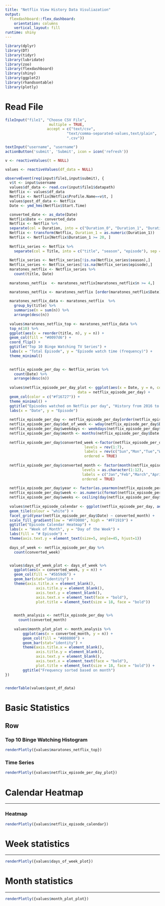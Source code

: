 ```yaml
---
title: "Netflix View History Data Visuliazation"
output: 
  flexdashboard::flex_dashboard:
    orientation: columns
    vertical_layout: fill
runtime: shiny
---
```


```r
library(dplyr)
library(DT)
library(tidyr)
library(lubridate)
library(zoo)
library(flexdashboard)
library(shiny)
library(ggplot2)
library(rhandsontable)
library(plotly)
```

Read File
=======================================================================

```r
fileInput("file1", "Choose CSV File",
                    multiple = TRUE,
                   accept = c("text/csv",
                            "text/comma-separated-values,text/plain",
                            ".csv"))

textInput("username", "username")
actionButton('submit', 'Submit', icon = icon('refresh'))

v <- reactiveValues(t = NULL)

values <- reactiveValues(df_data = NULL)

observeEvent(req(input$file1,input$submit), {
  v$t <- input$username
  values$df_data <- read.csv(input$file1$datapath)
  Netflix <- values$df_data
  Netflix <- Netflix[Netflix$Profile.Name==v$t, ]
  values$post_df_data <- Netflix
  Date <- ymd_hms(Netflix$Start.Time)

  converted_date <- as_date(Date)
  Netflix$Date <- converted_date
  Netflix <- Netflix %>%
  separate(col = Duration, into = c("Duration_0", "Duration_1", "Duration_2"), sep = ':')
  Netflix <- transform(Netflix, Duration_1 = as.numeric(Duration_1))
  Netflix <- Netflix[Netflix$Duration_1 >= 20, ]
  
  Netflix_series <- Netflix %>%
    separate(col = Title, into = c("title", "season", "episode"), sep = ': ')
  
  Netflix_series <- Netflix_series[!is.na(Netflix_series$season),]
  Netflix_series <- Netflix_series[!is.na(Netflix_series$episode),]
  maratones_netflix <- Netflix_series %>%
    count(title, Date)
  
  maratones_netflix  <- maratones_netflix[maratones_netflix$n >= 4,]

  maratones_netflix <- maratones_netflix [order(maratones_netflix$Date),]
 
  maratones_netflix_data <- maratones_netflix  %>% 
    group_by(title) %>% 
    summarise(n = sum(n)) %>%
    arrange(desc(n))
  
  values$maratones_netflix_top <- maratones_netflix_data %>% 
  top_n(10) %>%
  ggplot(aes(x = reorder(title, n), y = n)) +
  geom_col(fill = "#0097d6") +
  coord_flip() +
  ggtitle("Top 10 Binge Watching TV Series") +
  labs(x = "Total Episode", y = "Episode watch time (frequency)") +
  theme_minimal()

  
  netflix_episode_per_day <- Netflix_series %>%
    count(Date) %>%
    arrange(desc(n))
  
  values$netflix_episode_per_day_plot <- ggplot(aes(x = Date, y = n, color = n), 
                                 data = netflix_episode_per_day) +
  geom_col(color = c("#f16727")) +
  theme_minimal() +
  ggtitle("Episodes watched on Netflix per day", "History from 2016 to 2022") +
  labs(x = "Date", y = "Episode") 
  
  netflix_episode_per_day <- netflix_episode_per_day[order(netflix_episode_per_day$Date),]
  netflix_episode_per_day$dat_of_week <- wday(netflix_episode_per_day$Date)
  netflix_episode_per_day$weekdays <- weekdays(netflix_episode_per_day$Date, abbreviate = T)
  netflix_episode_per_day$month <- months(netflix_episode_per_day$Date, abbreviate = T)
  
  netflix_episode_per_day$converted_week <-factor(netflix_episode_per_day$dat_of_week,
                                    levels = rev(1:7),
                                    labels = rev(c("Sun","Mon","Tue","Wed","Thur","Fri","Sat")),
                                    ordered = TRUE) 
  
  netflix_episode_per_day$converted_month <- factor(month(netflix_episode_per_day$Date),
                                   levels = as.character(1:12), 
                                   labels = c("Jan","Feb","March","April","May","June","July","Aug","Sep","Oct","Nov","Dec"),
                                   ordered = TRUE)
  
  netflix_episode_per_day$year <- factor(as.yearmon(netflix_episode_per_day$Date)) 
  netflix_episode_per_day$week <- as.numeric(format(netflix_episode_per_day$Date,"%W"))
  netflix_episode_per_day$weeks <- ceiling(day(netflix_episode_per_day$Date) / 7)
  
  values$netflix_episode_calendar <- ggplot(netflix_episode_per_day, aes(weeks, converted_week, fill = netflix_episode_per_day$n)) + 
  geom_tile(colour = "white") + 
  facet_grid(year(netflix_episode_per_day$Date) ~ converted_month) + 
  scale_fill_gradient(low = "#FFD000", high = "#FF1919") + 
  ggtitle("Episode Calendar Heatmap") +
  labs(x = "Week of Month", y = "Day of the Week") +
  labs(fill = "# Episode") +
  theme(axis.text.y = element_text(size=5, angle=45, hjust=1))
  
  days_of_week <- netflix_episode_per_day %>%
    count(converted_week)


  values$days_of_week_plot <- days_of_week %>% 
    ggplot(aes(x = converted_week, y = n)) +
    geom_col(fill = "#5b59d6") +
    geom_bar(stat="identity") +
    theme(axis.title.x = element_blank(),
              axis.title.y = element_blank(),
              axis.text.y = element_blank(),
              axis.text.x = element_text(face = "bold"),
              plot.title = element_text(size = 18, face = "bold")) 

  
    month_analysis <- netflix_episode_per_day %>%
      count(converted_month)
    
    values$month_plot_plot <- month_analysis %>% 
        ggplot(aes(x = converted_month, y = n)) +
        geom_col(fill = "#808000") +
        geom_bar(stat="identity") +
        theme(axis.title.x = element_blank(),
              axis.title.y = element_blank(),
              axis.text.y = element_blank(),
              axis.text.x = element_text(face = "bold"),
              plot.title = element_text(size = 18, face = "bold")) +
        ggtitle("Frequency sorted based on month") 
})


renderTable(values$post_df_data)


```

Basic Statistics
=======================================================================
Row {.tabset .tabset-fade}
-----------------------------------------------------------------------

### Top 10 Binge Watching Histogram

```r
renderPlotly({values$maratones_netflix_top})
```


### Time Series

```r
renderPlotly({values$netflix_episode_per_day_plot})
```

Calendar Heatmap
=======================================================================
-----------------------------------------------------------------------

### Heatmap

```r
renderPlotly({values$netflix_episode_calendar})
```

Week statistics
=======================================================================
-----------------------------------------------------------------------

```r
renderPlotly({values$days_of_week_plot})
```


Month statistics
=======================================================================
-----------------------------------------------------------------------

```r
renderPlotly({values$month_plot_plot})
```